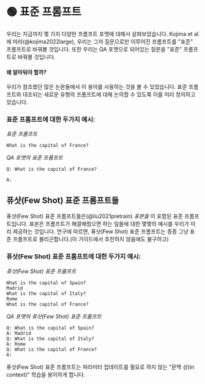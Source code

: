 
# 🟢 표준 프롬프트

우리는 지금까지 몇 가지 다양한 프롬프트 포맷에 대해서 살펴보았습니다.
Kojima et al에 따라(@kojima2022large), 우리는 그저 질문으로만 이루어진 프롬프트를 "표준" 프롬프트로 바꿔볼 것입니다.
또한 우리는 QA 포맷으로 되어있는 질문을 "표준" 프롬프트로 바꿔볼 것입니다.

#### 왜 알아둬야 할까?

우리가 참조했던 많은 논문들에서 이 용어를 사용하는 것을 볼 수 있었습니다.
표준 프롬프트와 대조되는 새로운 유형의 프롬프트에 대해 논의할 수 있도록 이를 미리 정의하고 있습니다.

### 표준 프롬프트에 대한 두가지 예시:

_표준 프롬프트_

```
What is the capital of France?
```

_QA 포맷의 표준 프롬프트_

```
Q: What is the capital of France?

A:
```

## 퓨샷(Few Shot) 표준 프롬프트들

퓨샷(Few Shot) 표준 프롬프트들은(@liu2021pretrain) _표본들_ 이 포함된 표준 프롬프트입니다.
표본은 프롬프트가 해결해줬으면 하는 일들에 대한 몇몇의 예시를 우리가 미리 제공하는 것입니다.
연구에 따르면, 퓨샷(Few Shot) 표준 프롬프트는 종종 그냥 표준 프롬프트로 불리곤합니다.(이 가이드에서 추천하지 않음에도 불구하고)

### 퓨삿(Few Shot) 표준 프롬프트에 대한 두가지 예시:

_퓨삿(Few Shot) 표준 프롬프트_

```
What is the capital of Spain?
Madrid
What is the capital of Italy?
Rome
What is the capital of France?
```

_QA 포맷의 퓨삿(Few Shot) 표준 프롬프트_

```
Q: What is the capital of Spain?
A: Madrid
Q: What is the capital of Italy?
A: Rome
Q: What is the capital of France?
A:
```

퓨삿(Few Shot) 표준 프롬프트는 파라미터 업데이트를 필요로 하지 않는 "문맥 상(in context)" 학습을 용이하게 합니다.
